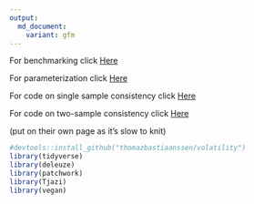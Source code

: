 ```yaml
---
output:
  md_document:
    variant: gfm
---
```

For benchmarking click [Here](https://github.com/thomazbastiaanssen/deleuze/blob/main/docs/benchmarking.md) 

For parameterization click [Here](https://github.com/thomazbastiaanssen/deleuze/blob/main/docs/parameterization.md) 

For code on single sample consistency click [Here](https://github.com/thomazbastiaanssen/deleuze/blob/main/docs/permanova.md)

For code on two-sample consistency click [Here](https://github.com/thomazbastiaanssen/deleuze/blob/main/docs/volatility.md)

(put on their own page as it's slow to knit)

```r
#devtools::install_github("thomazbastiaanssen/volatility")
library(tidyverse)
library(deleuze)
library(patchwork)
library(Tjazi)
library(vegan)

```


